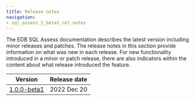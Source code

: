 ```yaml
---
title: Release notes 
navigation:
- sql_assess_1_beta1_rel_notes
---
```


The EDB SQL Assess documentation describes the latest version including minor releases and patches. The release notes in this section provide information on what was new in each release. For new functionality introduced in a minor or patch release, there are also indicators within the content about what release introduced the feature.

| Version        | Release date |
| -------------- | ------------ |
| [1.0.0-beta1](sql_assess_1_beta1_rel_notes) | 2022 Dec 20 |